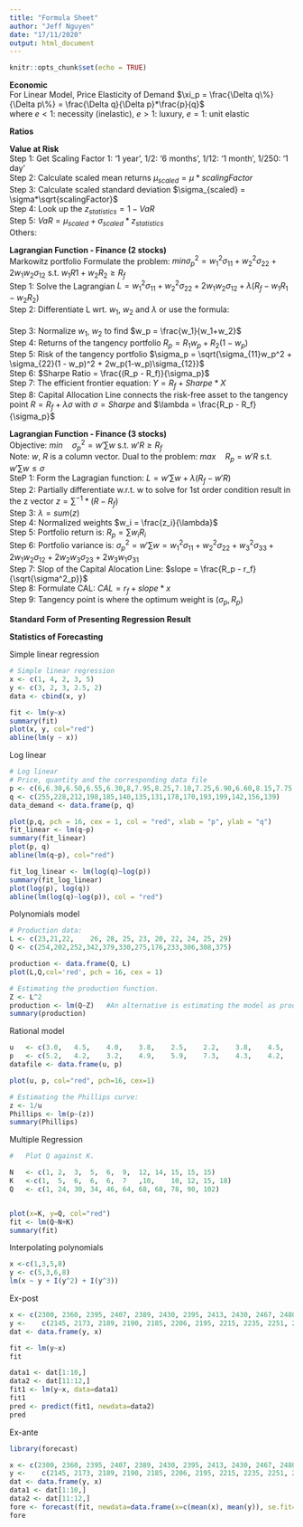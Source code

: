 ```yaml
---
title: "Formula Sheet"
author: "Jeff Nguyen"
date: "17/11/2020"
output: html_document
---
```


```r
knitr::opts_chunk$set(echo = TRUE)
```

**Economic**  
For Linear Model, Price Elasticity of Demand $\xi_p  = \frac{\Delta q\%}{\Delta p\%} = \frac{\Delta q}{\Delta p}*\frac{p}{q}$  
\quad where  $e<1$: necessity (inelastic), $e>1$: luxury, $e=1$: unit elastic  

**Ratios**
\begin{equation}
  \begin{aligned}
    \text{Semi-Variance} SV(x) & = (\sigma_{semi})^2 = \frac{\sum min((R_t - \overline R), 0)^2}{T} \\
    \text{Lower Partial Moment} LPM2(x)_\tau & = \frac{\sum min((R_t - R_{\tau}), 0)^2}{T} \\
    \text{Coefficient of variation} CV & = \frac{\sigma}{\mu} \\
    \text{Sharpe Ratio} S_{JPM} & = \frac{E(r_p) - r_f}{\sigma_p}  \\
    \text{Sortino Ratio} SortinoRatio & = \frac{r_p - r_f}{\sigma_{downside}}  \\
    \text{Treynor Ratio} TreynorRatio & = \frac{r_p - r_f}{\beta_p} \\
    Cov_{X,Y}  & =  \sum_{i=1}^{n} \frac{(X_i - \overline{X}) * (Y_i - \overline{Y})}{n-1} \\
    Corr_{X,Y} & =  \frac{Cov_{X,Y}}{\sigma_X * \sigma_Y}  \\
  \end{aligned}
\end{equation}

**Value at Risk**  
Step 1: Get Scaling Factor 1: '1 year', 1/2: '6 months', 1/12: '1 month', 1/250: '1 day'  
Step 2: Calculate scaled mean returns $\mu_{scaled} = \mu*scalingFactor$  
Step 3: Calculate scaled standard deviation $\sigma_{scaled} = \sigma*\sqrt{scalingFactor}$  
Step 4: Look up the $z_{statistics} = 1 - VaR$  
Step 5: $VaR = \mu_{scaled} + \sigma_{scaled} * z_{statistics}$  
Others:
\begin{equation}
  \begin{aligned}
    \text{Risk Adjusted Portfolio} \quad RAP & = \sum \beta_i*R_i \\
    \text{Equity VaR} \quad EVaR & = RAP * VaR \\
    \text{Global Minimum Variance Solution} \quad w_1 & = \frac{\sigma_{22} - \sigma_{12}}{\sigma_{11} + \sigma_{22} - 2\sigma_{12}} \\
    \text{Return of portfolio} \quad R_p & = w_1.R_1 + w_2.R_2 \\
    \text{Standard Deviation of Portfolio} \quad \sigma_{p} & = \sqrt{\sigma_1^2(w_1^2) + \sigma_2^2(w_2^2) + 2(w_1)(w_2)\sigma_{12}} \\
    \text{Portfolio function} \quad Y & = R_f + \frac{R_p - R_f}{\sigma_p}*X \\
    \text{Covariance} \quad \sigma_{12} &= \rho_{12} * \sigma_1 * \sigma_2 \quad \text{where} \rho_{12} \text{ is the correlation} \\
  \end{aligned}
\end{equation}
  
  
**Lagrangian Function - Finance (2 stocks)**  
Markowitz portfolio
Formulate the problem: $min \sigma^2_p = w_1^2\sigma_{11} + w_2^2\sigma_{22} + 2w_1w_2\sigma_{12}$ s.t. $w_1R1 + w_2R_2 \geqslant R_f$  
Step 1: Solve the Lagrangian $L = w_1^2\sigma_{11} + w_2^2\sigma_{22} + 2w_1w_2\sigma_{12} + \lambda(R_f-w_1R_1 - w_2R_2)$  
Step 2: Differentiate L wrt. $w_1$, $w_2$ and $\lambda$ or use the formula:  
\begin{equation}
  \begin{aligned}
    w_1 &= \frac{\sigma_{22}(R_1 - R_f) - \sigma_{12}(R_2-R_f)}{\sigma_{11}\sigma_{22} - \sigma^2_{12}}  \\
    w_2 &= \frac{\sigma_{11}(R_2 - R_f) - \sigma_{12}(R_1-R_f)}{\sigma_{11}\sigma_{22} - \sigma^2_{12}}  \\
  \end{aligned}  
\end{equation}  
Step 3: Normalize $w_1$, $w_2$ to find $w_p = \frac{w_1}{w_1+w_2}$  
Step 4: Returns of the tangency portfolio $R_p = R_1w_p + R_2(1 - w_p)$  
Step 5: Risk of the tangency portfolio  $\sigma_p = \sqrt{\sigma_{11}w_p^2 + \sigma_{22}(1 - w_p)^2 + 2w_p(1-w_p)\sigma_{12}}$  
Step 6: $Sharpe Ratio = \frac{(R_p - R_f)}{\sigma_p}$  
Step 7: The efficient frontier equation: $Y = R_f + Sharpe*X$  
Step 8: Capital Allocation Line connects the risk-free asset to the tangency point $R = R_f + \lambda\sigma$ with $\sigma=Sharpe$ and $\lambda = \frac{R_p - R_f}{\sigma_p}$  

**Lagrangian Function - Finance (3 stocks)**  
Objective: $min \quad \sigma^2_p = w'\sum w$ s.t. $w'R \geqslant R_f$  
Note: $w$, $R$ is a column vector.
Dual to the problem: $max \quad R_p = w'R$ s.t. $w'\sum w \leqslant \sigma$  
SteP 1: Form the Lagragian function: $L = w'\sum w + \lambda(R_f - w'R)$  
Step 2: Partially differentiate w.r.t. w to solve for 1st order condition result in the z vector $z = \sum^{-1}*(R-R_f)$  
Step 3: $\lambda = sum(z)$  
Step 4: Normalized weights $w_i = \frac{z_i}{\lambda}$  
Step 5: Portfolio return is: $R_p = \sum w_iR_i$  
Step 6: Portfolio variance is: $\sigma^2_p = w'\sum w = w_1^2\sigma_{11} + w_2^2\sigma_{22} + w_3^2\sigma_{33} + 2w_1w_2\sigma_{12} + 2w_2w_3\sigma_{23} + 2w_3w_1\sigma_{31}$  
Step 7: Slop of the Capital Alocation Line:  $slope = \frac{R_p - r_f}{\sqrt{\sigma^2_p}}$  
Step 8: Formulate CAL: $CAL = r_f + slope*x$  
Step 9: Tangency point is where the optimum weight is $(\sigma_p, R_p)$  
  
  
**Standard Form of Presenting Regression Result**  
\begin{equation}
  \begin{aligned}
    \hat{Y} =& \hat{\beta_0} + \hat{\beta_1}*X  \\
    \\
    \text{Coefficients} \\
    \text{X} \quad \hat{\beta_1} =& \frac{\sum xy}{\sum x^2} \quad \text{add conclusion of positive-> positive relationship and vice versa}  \\
    \text{intercept} \quad \hat{\beta_0} =& \overline y - \hat{\beta_1} * \overline x  \\
    \\
    \text{Statistics}  \\
    R^2 =& \hat{\beta_1}^2 * \frac{\sum x^2}{\sum y^2} \\
    SE_{Regression} =& \sqrt{\frac{(\sum y^2) - \hat{\beta_1}^2 * (\sum x^2)}{n-2}}  \\
    \\
    \text{Forecasting Efficiency}  \\
    S_{\hat{\beta_1}} =& \frac{SE_{Regression}}{\sqrt{\sum x^2}}  \\
    t_{\hat{\beta_1}} =& \frac{\hat{\beta_1}}{S_{\hat{\beta_1}}}  \\
    \\
    \text{To compare with a fix constant for hypothesis testing:} 
    t = \frac{\hat{\beta_1} - C_{H_0}}{S_{\hat{\beta_1}}}  \\
    \text{Null Hypothesis} \, \beta_1 =& C_{H_0}  \\
    \text{Alternative Hypothesis} \, \beta_1 \neq& C_{H_0}  \\
    \text{If} \, t > t_{critical} \, \text{reject the null hypothesis, otherwise, fail to reject the null}  \\
    \\
    S_{\hat{\beta_0}} =& S_{\hat{\beta_1}}*\sqrt{\frac{\sum X^2}{n}}  \\
    t_{\hat{\beta_0}} =& \frac{\hat{\beta_0}}{S_{\hat{\beta_0}}}  \\
    \\
    \text{Forecasting} \\
    \text{Given} \, X_F \\
    Y_F =& \hat{\beta_0} + \hat{\beta_1} * X_F  \\
    SE_{F} =& SE_{Regression} * \sqrt{1 + \frac{1}{n} + \frac{\sum (X_F - \overline X)^2}{\sum x^2}}  \\
    \text{High} \, R^2 \, \text{means more errors.}  \\
    \text{More observations means smaller errors.}  \\
    \text{If} \, n>40 \, \text{use} \, t_critical = Z \, \text{instead} \\
    \text{Confidence Interval of Forecasting} & \, P(Y_F - t_{critical} * SE_F) \leqslant Y_F \leqslant P(Y_F + t_{critical} * SE_F)  \\
    \text{Expected Returns} \, =& \overline{r_f} + \hat{\beta_0} + \hat{\beta_1} * X_F \, \hat{beta_0} = 0 \, \text{if insignificant, failed to reject null, p-value > .05} \\
  \end{aligned}  
\end{equation}  

**Statistics of Forecasting**
\begin{equation}
  \begin{aligned}
    \text{Random Walk/ Naive} \\
    \epsilon =& Y_t - Y{t-1}  \\
    \\
    \text{MAD (Mean Absolute Deviation)} \\
    MAD =& \frac{\sum \epsilon_i}{n}  \\
    \\
    \text{MAPE (Mean Absolute Percent Error)}  \\
    MAPE =& \frac{\sum |\frac{\epsilon_t}{Y_t}|}{n}  \\
    \\
    \text{RMSE (Real Mean Squared Error)} \\
    RMSE =& \sqrt{\frac{\sum \hat{\epsilon}^2}{n}}  \\
    \\
    \text{MASE (Mean Absolute Scaled Error)}  \\
    MASE =& \frac{MAD}{\frac{1}{T-1} * \sum |Y_t - Y_{t-1}|}  \\
    \\
    \text{In-sample Forecasting (ex-post, unconditional)}  \\
    SE_F =& SE_{Regression} * \sqrt{\frac{1}{n} + \frac{(X_F - \overline{X})^2}{\sum{x^2}}}  \\
    \\
    \text{Out-of-sample Forecasting (ex-ante, conditional)}  \\
    SE_F =& SE_{Regression} * \sqrt{1 + \frac{1}{n} + \frac{(X_F - \overline{X})^2}{\sum{x^2}}}  \\
  \end{aligned}  
\end{equation}

Simple linear regression
```r
# Simple linear regression
x <- c(1, 4, 2, 3, 5)
y <- c(3, 2, 3, 2.5, 2)
data <- cbind(x, y) 

fit <- lm(y~x) 
summary(fit)
plot(x, y, col="red") 
abline(lm(y ~ x))
```
  
Log linear  
```r
# Log linear
# Price, quantity and the corresponding data file
p <- c(6,6.30,6.50,6.55,6.30,8,7.95,8.25,7.10,7.25,6.90,6.60,8.15,7.75,8.20) 
q <- c(255,228,212,198,185,140,135,131,178,170,193,199,142,156,139)
data_demand <- data.frame(p, q)

plot(p,q, pch = 16, cex = 1, col = "red", xlab = "p", ylab = "q")
fit_linear <- lm(q~p) 
summary(fit_linear)
plot(p, q) 
abline(lm(q~p), col="red")

fit_log_linear <- lm(log(q)~log(p)) 
summary(fit_log_linear)
plot(log(p), log(q)) 
abline(lm(log(q)~log(p)), col = "red")
```
  
Polynomials model
```r
# Production data:
L <- c(23,21,22,	26, 28, 25, 23, 20, 22, 24, 25, 29) 
Q <- c(254,202,252,342,379,330,275,176,233,306,308,375)

production <- data.frame(Q, L) 
plot(L,Q,col='red', pch = 16, cex = 1)

# Estimating the production function.
Z <- L^2
production <- lm(Q~Z)	#An alternative is estimating the model as production <- lm(Q~ L^2)
summary(production)
```
  
Rational model
```r
u	<- c(3.0,	4.5,	4.0,	3.8,	2.5,	2.2,	3.8,	4.5,	5.5,	6.2)
p	<- c(5.2,	4.2,	3.2,	4.9,	5.9,	7.3,	4.3,	4.2,	2.6,	2.2)
datafile <- data.frame(u, p)

plot(u, p, col="red", pch=16, cex=1)

# Estimating the Phillips curve:
z <- 1/u
Phillips <- lm(p~(z)) 
summary(Phillips)
```
  
Multiple Regression
```r
#	Plot Q against K.	

N	<- c(1,	2,	3,	5,	6,	9,	12, 14,	15,	15,	15)
K	<-c(1,	5,	6,	6,	6,	7	,10,	10,	12,	15, 18)
Q	<- c(1,	24,	30,	34,	46,	64,	68, 68,	78,	90,	102)


plot(x=K, y=Q, col="red")
fit <- lm(Q~N+K)
summary(fit)
```
  
Interpolating polynomials
```r
x <-c(1,3,5,8)
y <- c(5,3,6,8)
lm(x ~ y + I(y^2) + I(y^3))
```

Ex-post
```r
x <- c(2300, 2360, 2395, 2407, 2389, 2430, 2395, 2413, 2430, 2467, 2480, 2490)
y <-	c(2145, 2173, 2189, 2190, 2185, 2206, 2195, 2215, 2235, 2251, 2279, 2281)
dat <- data.frame(y, x) 

fit <- lm(y~x)
fit

data1 <- dat[1:10,] 
data2 <- dat[11:12,]
fit1 <- lm(y~x, data=data1) 
fit1
pred <- predict(fit1, newdata=data2) 
pred
```

Ex-ante
```r
library(forecast)

x <- c(2300, 2360, 2395, 2407, 2389, 2430, 2395, 2413, 2430, 2467, 2480, 2490)
y <-	c(2145, 2173, 2189, 2190, 2185, 2206, 2195, 2215, 2235, 2251, 2279, 2281)
dat <- data.frame(y, x) 
data1 <- dat[1:10,] 
data2 <- dat[11:12,]
fore <- forecast(fit, newdata=data.frame(x=c(mean(x), mean(y)), se.fit=TRUE)) 
fore
```
  